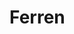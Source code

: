 
# Ferren

<ProjectDetails
  region="Westerlands"
  house="House Ferren"
  type="Castle"
  status="In Progress"
  warp="/warp ferren"
  projectLead="ZeRamenGuy, CashBanks; Finn01_"
  dateStarted="September 22, 2015"
  dateCompleted="Invalid Date"
/>

